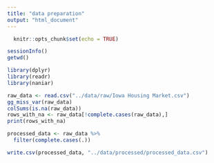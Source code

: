 ---
title: "data preparation"
output: "html_document"
---

```{r setup, include=FALSE}
  knitr::opts_chunk$set(echo = TRUE)
```

```{r}
sessionInfo()
getwd()
```

```{r}
library(dplyr)
library(readr)
library(naniar)
```

```{r}
raw_data <- read.csv("../data/raw/Iowa Housing Market.csv")
gg_miss_var(raw_data)
colSums(is.na(raw_data))
rows_with_na <- raw_data[!complete.cases(raw_data),]
print(rows_with_na)
```

```{r}
processed_data <- raw_data %>%
  filter(complete.cases(.))

write.csv(processed_data, "../data/processed/processed_data.csv")
```


